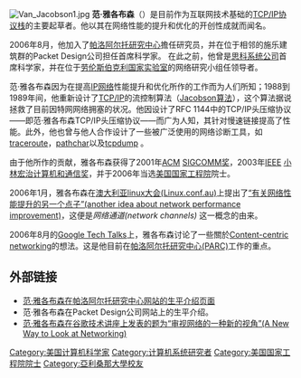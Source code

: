 {{Unreferenced|time=2021-01-15T06:10:50+00:00}}
[[File:Van_Jacobson1.jpg|thumb]]
'''范·雅各布森'''（{{lang|en|Van Jacobson}}）是目前作为互联网技术基础的[[TCP/IP协议栈|TCP/IP协议栈]]的主要起草者。他以其在网络性能的提升和优化的开创性成就而闻名。

2006年8月，他加入了[[帕洛阿尔托研究中心|帕洛阿尔托研究中心]]擔任研究员，并在位于相邻的施乐建筑群的Packet Design公司担任首席科学家。
在此之前，他曾是[[思科系统公司|思科系统公司]]首席科学家，并在位于[[劳伦斯伯克利国家实验室|劳伦斯伯克利国家实验室]]的网络研究小组任领导者。

范·雅各布森因为在提高[[IP网络|IP网络]]性能提升和优化所作的工作而为人们所知；1988到1989年间，他重新设计了[[TCP/IP|TCP/IP]]的流控制算法（[[Jacobson算法|Jacobson算法]]），这个算法据说拯救了目前因特网网络拥塞的状况。他因设计了RFC 1144中的TCP/IP头压缩协议——即范·雅各布森TCP/IP头压缩协议——而广为人知，其针对慢速链接提高了性能。此外，他也曾与他人合作设计了一些被广泛使用的网络诊断工具，如[[traceroute|traceroute]]，[[pathchar|pathchar]]以及[[tcpdump|tcpdump]] 。

由于他所作的贡献，雅各布森获得了2001年[[ACM|ACM]] [[SIGCOMM奖|SIGCOMM奖]]，2003年[[IEEE|IEEE]] [[小林宏治计算机和通信奖|小林宏治计算机和通信奖]]，并于2006年当选[[美国国家工程院|美国国家工程院]]院士。

2006年1月，雅各布森在[[澳大利亚linux大会(Linux.conf.au)|澳大利亚linux大会(Linux.conf.au)]]上提出了[http://www.lemis.com/grog/Documentation/vj/lca06vj.pdf “有关网络性能提升的另一个点子”(another idea about network performance improvement)]，这便是''网络通道(network channels)'' 这一概念的由来。

2006年8月的[[Google_Tech_Talks|Google Tech Talks]][https://web.archive.org/web/20110519072407/http://www.parc.com/research/projects/networking/contentcentric/ ]上，雅各布森讨论了一些關於[[Content-centric_networking|Content-centric networking]][https://web.archive.org/web/20110519072407/http://www.parc.com/research/projects/networking/contentcentric/ ]的想法。这是他目前在[[帕洛阿尔托研究中心(PARC)|帕洛阿尔托研究中心(PARC)]]工作的重点。

==外部链接==

*[https://web.archive.org/web/20121210221648/http://www.parc.com/about/people/88/van-jacobson.html 范·雅各布森在帕洛阿尔托研究中心网站的生平介绍页面]
*范·雅各布森在Packet Design公司网站上的生平介绍。
*[https://web.archive.org/web/20101030150941/http://video.google.com/videoplay?docid=-6972678839686672840 范·雅各布森在谷歌技术讲座上发表的题为“审视网络的一种新的视角”(A New Way to Look at Networking)]
{{Internet Hall of Fame}}
{{DEFAULTSORT:Jacobson, Van}}
[[Category:美国计算机科学家|Category:美国计算机科学家]]
[[Category:计算机系统研究者|Category:计算机系统研究者]]
[[Category:美国国家工程院院士|Category:美国国家工程院院士]]
[[Category:亞利桑那大學校友|Category:亞利桑那大學校友]]